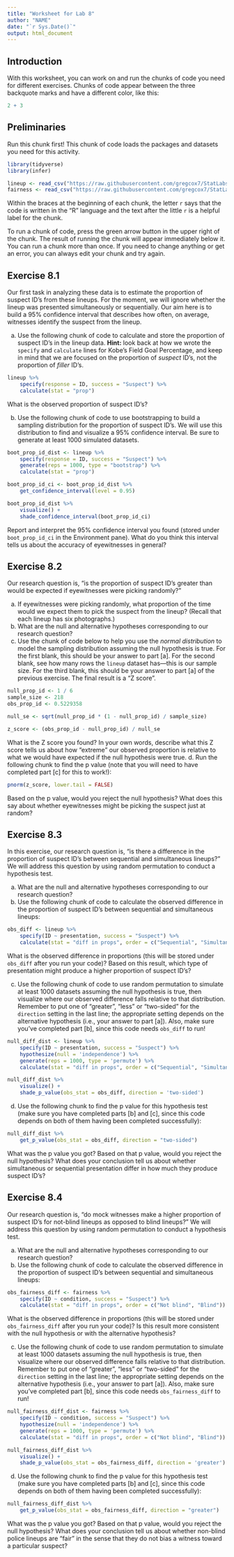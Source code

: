 ```yaml
---
title: "Worksheet for Lab 8"
author: "NAME"
date: "`r Sys.Date()`"
output: html_document
---
```


## Introduction

With this worksheet, you can work on and run the chunks of code you need for different exercises.  Chunks of code appear between the three backquote marks and have a different color, like this:

```r
2 + 3
```

## Preliminaries

Run this chunk first!  This chunk of code loads the packages and datasets you need for this activity.

```r
library(tidyverse)
library(infer)

lineup <- read_csv("https://raw.githubusercontent.com/gregcox7/StatLabs/main/data/lineup.csv")
fairness <- read_csv("https://raw.githubusercontent.com/gregcox7/StatLabs/main/data/lineup_fairness.csv")
```

Within the braces at the beginning of each chunk, the letter `r` says that the code is written in the "R" language and the text after the little `r` is a helpful label for the chunk.

To run a chunk of code, press the green arrow button in the upper right of the chunk.  The result of running the chunk will appear immediately below it.  You can run a chunk more than once.  If you need to change anything or get an error, you can always edit your chunk and try again.

## Exercise 8.1

Our first task in analyzing these data is to estimate the proportion of suspect ID's from these lineups.  For the moment, we will ignore whether the lineup was presented simultaneously or sequentially.  Our aim here is to build a 95% confidence interval that describes how often, on average, witnesses identify the suspect from the lineup.

a. Use the following chunk of code to calculate and store the proportion of suspect ID's in the lineup data.  **Hint:** look back at how we wrote the `specify` and `calculate` lines for Kobe's Field Goal Percentage, and keep in mind that we are focused on the proportion of *suspect* ID's, not the proportion of *filler* ID's.

```r
lineup %>%
    specify(response = ID, success = "Suspect") %>%
    calculate(stat = "prop")
```

What is the observed proportion of suspect ID's?

b. Use the following chunk of code to use bootstrapping to build a sampling distribution for the proportion of suspect ID's.  We will use this distribution to find and visualize a 95% confidence interval.  Be sure to generate at least 1000 simulated datasets.

```r
boot_prop_id_dist <- lineup %>%
    specify(response = ID, success = "Suspect") %>%
    generate(reps = 1000, type = "bootstrap") %>%
    calculate(stat = "prop")

boot_prop_id_ci <- boot_prop_id_dist %>%
    get_confidence_interval(level = 0.95)

boot_prop_id_dist %>%
    visualize() +
    shade_confidence_interval(boot_prop_id_ci)
```

Report and interpret the 95% confidence interval you found (stored under `boot_prop_id_ci` in the Environment pane).  What do you think this interval tells us about the accuracy of eyewitnesses in general?

## Exercise 8.2

Our research question is, "is the proportion of suspect ID's greater than would be expected if eyewitnesses were picking randomly?"

a. If eyewitnesses were picking randomly, what proportion of the time would we expect them to pick the suspect from the lineup?  (Recall that each lineup has six photographs.)
b. What are the null and alternative hypotheses corresponding to our research question?
c. Use the chunk of code below to help you use the *normal distribution* to model the sampling distribution assuming the null hypothesis is true.  For the first blank, this should be your answer to part [a].  For the second blank, see how many rows the `lineup` dataset has---this is our sample size.  For the third blank, this should be your answer to part [a] of the previous exercise.  The final result is a "Z score".

```r
null_prop_id <- 1 / 6
sample_size <- 218
obs_prop_id <- 0.5229358

null_se <- sqrt(null_prop_id * (1 - null_prop_id) / sample_size)

z_score <- (obs_prop_id - null_prop_id) / null_se
```

What is the Z score you found?  In your own words, describe what this Z score tells us about how "extreme" our observed proportion is relative to what we would have expected if the null hypothesis were true.
d. Run the following chunk to find the p value (note that you will need to have completed part [c] for this to work!):

```r
pnorm(z_score, lower.tail = FALSE)
```

Based on the p value, would you reject the null hypothesis?  What does this say about whether eyewitnesses might be picking the suspect just at random?

## Exercise 8.3

In this exercise, our research question is, "is there a difference in the proportion of suspect ID's between sequential and simultaneous lineups?"  We will address this question by using random permutation to conduct a hypothesis test.

a. What are the null and alternative hypotheses corresponding to our research question?
b. Use the following chunk of code to calculate the observed difference in the proportion of suspect ID's between sequential and simultaneous lineups:

```r
obs_diff <- lineup %>%
    specify(ID ~ presentation, success = "Suspect") %>%
    calculate(stat = "diff in props", order = c("Sequential", "Simultaneous"))
```

What is the observed difference in proportions (this will be stored under `obs_diff` after you run your code)?  Based on this result, which type of presentation might produce a higher proportion of suspect ID's?

c. Use the following chunk of code to use random permutation to simulate at least 1000 datasets assuming the null hypothesis is true, then visualize where our observed difference falls relative to that distribution.  Remember to put one of "greater", "less" or "two-sided" for the `direction` setting in the last line; the appropriate setting depends on the alternative hypothesis (i.e., your answer to part [a]).  Also, make sure you've completed part [b], since this code needs `obs_diff` to run!

```r
null_diff_dist <- lineup %>%
    specify(ID ~ presentation, success = "Suspect") %>%
    hypothesize(null = 'independence') %>%
    generate(reps = 1000, type = 'permute') %>%
    calculate(stat = "diff in props", order = c("Sequential", "Simultaneous"))

null_diff_dist %>%
    visualize() +
    shade_p_value(obs_stat = obs_diff, direction = 'two-sided')
```

d. Use the following chunk to find the p value for this hypothesis test (make sure you have completed parts [b] and [c], since this code depends on both of them having been completed successfully):

```r
null_diff_dist %>%
    get_p_value(obs_stat = obs_diff, direction = "two-sided")
```

What was the p value you got?  Based on that p value, would you reject the null hypothesis?  What does your conclusion tell us about whether simultaneous or sequential presentation differ in how much they produce suspect ID's?

## Exercise 8.4

Our research question is, "do mock witnesses make a higher proportion of suspect ID's for not-blind lineups as opposed to blind lineups?"  We will address this question by using random permutation to conduct a hypothesis test.

a. What are the null and alternative hypotheses corresponding to our research question?
b. Use the following chunk of code to calculate the observed difference in the proportion of suspect ID's between sequential and simultaneous lineups:

```r
obs_fairness_diff <- fairness %>%
    specify(ID ~ condition, success = "Suspect") %>%
    calculate(stat = "diff in props", order = c("Not blind", "Blind"))
```

What is the observed difference in proportions (this will be stored under `obs_fairness_diff` after you run your code)?  Is this result more consistent with the null hypothesis or with the alternative hypothesis?

c. Use the following chunk of code to use random permutation to simulate at least 1000 datasets assuming the null hypothesis is true, then visualize where our observed difference falls relative to that distribution.  Remember to put one of "greater", "less" or "two-sided" for the `direction` setting in the last line; the appropriate setting depends on the alternative hypothesis (i.e., your answer to part [a]).  Also, make sure you've completed part [b], since this code needs `obs_fairness_diff` to run!

```r
null_fairness_diff_dist <- fairness %>%
    specify(ID ~ condition, success = "Suspect") %>%
    hypothesize(null = 'independence') %>%
    generate(reps = 1000, type = 'permute') %>%
    calculate(stat = "diff in props", order = c("Not blind", "Blind"))

null_fairness_diff_dist %>%
    visualize() +
    shade_p_value(obs_stat = obs_fairness_diff, direction = 'greater')
```

d. Use the following chunk to find the p value for this hypothesis test (make sure you have completed parts [b] and [c], since this code depends on both of them having been completed successfully):

```r
null_fairness_diff_dist %>%
    get_p_value(obs_stat = obs_fairness_diff, direction = "greater")
```

What was the p value you got?  Based on that p value, would you reject the null hypothesis?  What does your conclusion tell us about whether non-blind police lineups are "fair" in the sense that they do not bias a witness toward a particular suspect?
